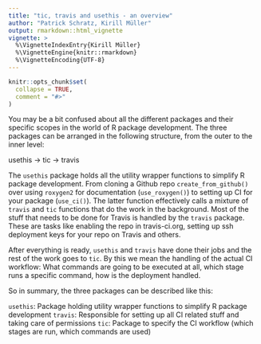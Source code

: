```yaml
---
title: "tic, travis and usethis - an overview"
author: "Patrick Schratz, Kirill Müller"
output: rmarkdown::html_vignette
vignette: >
  %\VignetteIndexEntry{Kirill Müller}
  %\VignetteEngine{knitr::rmarkdown}
  %\VignetteEncoding{UTF-8}
---
```


```r
knitr::opts_chunk$set(
  collapse = TRUE,
  comment = "#>"
)
```

You may be a bit confused about all the different packages and their specific scopes in the world of R package development.
The three packages can be arranged in the following structure, from the outer to the inner level:

usethis -> tic -> travis

The `usethis` package holds all the utility wrapper functions to simplify R package development.
From cloning a Github repo `create_from_github()` over using `roxygen2` for documentation (`use_roxygen()`) to setting up CI for your package (`use_ci()`).
The latter function effectively calls a mixture of `travis` and `tic` functions that do the work in the background. 
Most of the stuff that needs to be done for Travis is handled by the `travis` package. 
These are tasks like enabling the repo in travis-ci.org, setting up ssh deployment keys for your repo on Travis and others.

After everything is ready, `usethis` and `travis` have done their jobs and the rest of the work goes to `tic`.
By this we mean the handling of the actual CI workflow: What commands are going to be executed at all, which stage runs a specific command, how is the deployment handled.

So in summary, the three packages can be described like this:

`usethis`: Package holding utility wrapper functions to simplify R package development
`travis`: Responsible for setting up all CI related stuff and taking care of permissions
`tic`: Package to specify the CI workflow (which stages are run, which commands are used)

